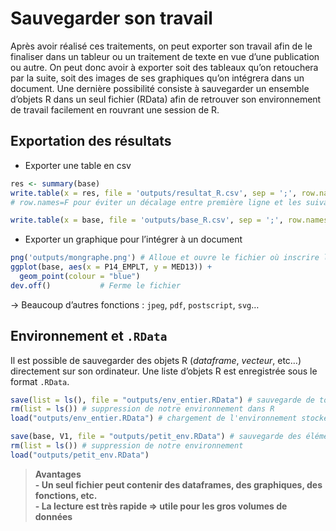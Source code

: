 # Sauvegarder son travail

Après avoir réalisé ces traitements, on peut exporter son travail afin de le finaliser dans un tableur ou un traitement de texte en vue d'une publication ou autre. On peut donc avoir à exporter soit des tableaux qu'on retouchera par la suite, soit des images de ses graphiques qu'on intégrera dans un document. Une dernière possibilité consiste à sauvegarder un ensemble d'objets R dans un seul fichier (RData) afin de retrouver son environnement de travail facilement en rouvrant une session de R.

## Exportation des résultats

- Exporter une table en csv
```r
res <- summary(base)
write.table(x = res, file = 'outputs/resultat_R.csv', sep = ';', row.names = FALSE)
# row.names=F pour éviter un décalage entre première ligne et les suivantes

write.table(x = base, file = 'outputs/base_R.csv', sep = ';', row.names = FALSE)
```

- Exporter un graphique pour l'intégrer à un document
```r
png('outputs/mongraphe.png') # Alloue et ouvre le fichier où inscrire le graphe
ggplot(base, aes(x = P14_EMPLT, y = MED13)) +
  geom_point(colour = "blue")
dev.off()           # Ferme le fichier
```

$\rightarrow$ Beaucoup d'autres fonctions : `jpeg`, `pdf`, `postscript`, `svg`...


## Environnement et `.RData`

Il est possible de sauvegarder des objets R (*dataframe*, *vecteur*, etc...) directement sur son ordinateur. Une liste d'objets R est enregistrée sous le format `.RData`.

```r
save(list = ls(), file = "outputs/env_entier.RData") # sauvegarde de tout l'environnement sur le répertoire choisi
rm(list = ls()) # suppression de notre environnement dans R
load("outputs/env_entier.RData") # chargement de l'environnement stocké sur l'ordinateur

save(base, V1, file = "outputs/petit_env.RData") # sauvegarde des éléments base et V1
rm(list = ls()) # suppression de notre environnement
load("outputs/petit_env.RData")
```

>**Avantages    
- Un seul fichier peut contenir des dataframes, des graphiques, des fonctions, etc.    
- La lecture est très rapide $\Rightarrow$ utile pour les gros volumes de données**
